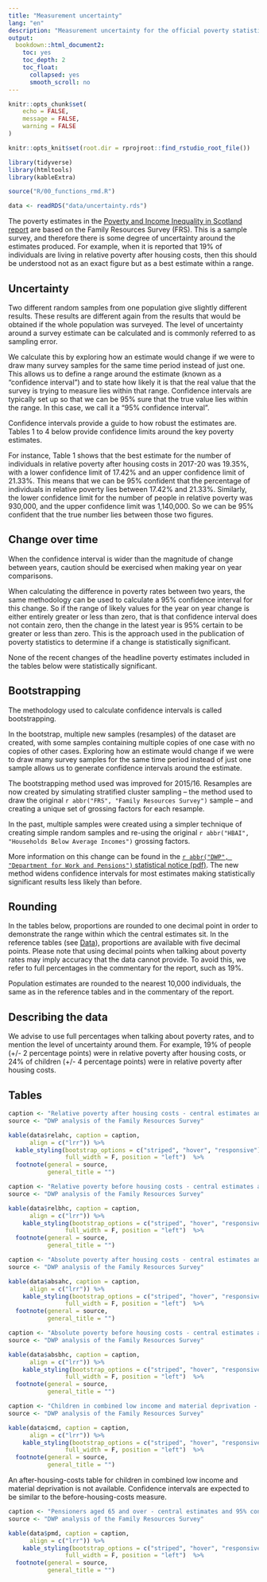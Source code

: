 ---
title: "Measurement uncertainty"
lang: "en"
description: "Measurement uncertainty for the official poverty statistics in Scotland"
output:
  bookdown::html_document2:
    toc: yes
    toc_depth: 2
    toc_float:
      collapsed: yes
      smooth_scroll: no
---

```{r setup, include = FALSE}
knitr::opts_chunk$set(
	echo = FALSE,
	message = FALSE,
	warning = FALSE
)

knitr::opts_knit$set(root.dir = rprojroot::find_rstudio_root_file())

```

```{r}

library(tidyverse)
library(htmltools)
library(kableExtra)

source("R/00_functions_rmd.R")

data <- readRDS("data/uncertainty.rds")

```

The poverty estimates in the [Poverty and Income Inequality in Scotland report](index.html) are based on the Family Resources Survey (FRS). This is a sample survey, and therefore there is some degree of uncertainty around the estimates produced. For example, when it is reported that 19% of individuals are living in relative poverty after housing costs, then this should be understood not as an exact figure but as a best estimate within a range.

## Uncertainty

Two different random samples from one population give slightly different results. These results are different again from the results that would be obtained if the whole population was surveyed. The level of uncertainty around a survey estimate can be calculated and is commonly referred to as sampling error.

We calculate this by exploring how an estimate would change if we were to draw many survey samples for the same time period instead of just one. This allows us to define a range around the estimate (known as a “confidence interval”) and to state how likely it is that the real value that the survey is trying to measure lies within that range. Confidence intervals are typically set up so that we can be 95% sure that the true value lies within the range. In this case, we call it a “95% confidence interval”.

Confidence intervals provide a guide to how robust the estimates are. Tables 1 to 4 below provide confidence limits around the key poverty estimates.

For instance, Table 1 shows that the best estimate for the number of individuals in relative poverty after housing costs in 2017-20 was 19.35%, with a lower confidence limit of 17.42% and an upper confidence limit of 21.33%. This means that we can be 95% confident that the percentage of individuals in relative poverty lies between 17.42% and 21.33%. Similarly, the lower confidence limit for the number of people in relative poverty was 930,000, and the upper confidence limit was 1,140,000. So we can be 95% confident that the true number lies between those two figures.

## Change over time

When the confidence interval is wider than the magnitude of change between years, caution should be exercised when making year on year comparisons.

When calculating the difference in poverty rates between two years, the same methodology can be used to calculate a 95% confidence interval for this change. So if the range of likely values for the year on year change is either entirely greater or less than zero, that is that confidence interval does not contain zero, then the change in the latest year is 95% certain to be greater or less than zero. This is the approach used in the publication of poverty statistics to determine if a change is statistically significant.

None of the recent changes of the headline poverty estimates included in the tables below were statistically significant.

## Bootstrapping

The methodology used to calculate confidence intervals is called bootstrapping.

In the bootstrap, multiple new samples (resamples) of the dataset are created, with some samples containing multiple copies of one case with no copies of other cases. Exploring how an estimate would change if we were to draw many survey samples for the same time period instead of just one sample allows us to generate confidence intervals around the estimate.

The bootstrapping method used was improved for 2015/16. Resamples are now created by simulating stratified cluster sampling – the method used to draw the original `r abbr("FRS", "Family Resources Survey")` sample – and creating a unique set of grossing factors for each resample. 

In the past, multiple samples were created using a simpler technique of creating simple random samples and re-using the original `r abbr("HBAI", "Households Below Average Incomes")` grossing factors. 

More information on this change can be found in the [`r abbr("DWP", "Department for Work and Pensions")` statistical notice (pdf)](https://www.gov.uk/government/uploads/system/uploads/attachment_data/file/592042/dwp-family-household-income-stats-estimating-uncertainty-statistical-notice.pdf). The new method widens confidence intervals for most estimates making statistically significant results less likely than before.

## Rounding

In the tables below, proportions are rounded to one decimal point in order to demonstrate the range within which the central estimates sit. In the reference tables (see [Data](download.html)), proportions are available with five decimal points. Please note that using decimal points when talking about poverty rates may imply accuracy that the data cannot provide. To avoid this, we refer to full percentages in the commentary for the report, such as 19%.

Population estimates are rounded to the nearest 10,000 individuals, the same as in the reference tables and in the commentary of the report.

## Describing the data 

We advise to use full percentages when talking about poverty rates, and to mention the level of uncertainty around them. For example, 19% of people (+/- 2 percentage points) were in relative poverty after housing costs, or 24% of children (+/- 4 percentage points) were in relative poverty after housing costs. 

## Tables

```{r table1}
caption <- "Relative poverty after housing costs - central estimates and 95% confidence intervals, Scotland 2017-20"
source <- "DWP analysis of the Family Resources Survey"

kable(data$relahc, caption = caption,
      align = c("lrr")) %>%
  kable_styling(bootstrap_options = c("striped", "hover", "responsive"),
                full_width = F, position = "left")  %>%
  footnote(general = source,
           general_title = "")

```


```{r table2}
caption <- "Relative poverty before housing costs - central estimates and 95% confidence intervals, Scotland 2017-20"
source <- "DWP analysis of the Family Resources Survey"

kable(data$relbhc, caption = caption,
      align = c("lrr")) %>%
    kable_styling(bootstrap_options = c("striped", "hover", "responsive"),
                full_width = F, position = "left")  %>%
  footnote(general = source,
           general_title = "")

```


```{r table3}
caption <- "Absolute poverty after housing costs - central estimates and 95% confidence intervals, Scotland 2017-20"
source <- "DWP analysis of the Family Resources Survey"

kable(data$absahc, caption = caption,
      align = c("lrr")) %>%
    kable_styling(bootstrap_options = c("striped", "hover", "responsive"),
                full_width = F, position = "left")  %>%
  footnote(general = source,
           general_title = "")

```


```{r table4}
caption <- "Absolute poverty before housing costs - central estimates and 95% confidence intervals, Scotland 2017-20"
source <- "DWP analysis of the Family Resources Survey"

kable(data$absbhc, caption = caption,
      align = c("lrr")) %>%
    kable_styling(bootstrap_options = c("striped", "hover", "responsive"),
                full_width = F, position = "left")  %>%
  footnote(general = source,
           general_title = "")

```

```{r table5}
caption <- "Children in combined low income and material deprivation - central estimates and 95% confidence intervals, Scotland 2017-20"
source <- "DWP analysis of the Family Resources Survey"

kable(data$cmd, caption = caption,
      align = c("lrr")) %>%
    kable_styling(bootstrap_options = c("striped", "hover", "responsive"),
                full_width = F, position = "left")  %>%
  footnote(general = source,
           general_title = "")

```

An after-housing-costs table for children in combined low income and material deprivation is not available. Confidence intervals are expected to be similar to the before-housing-costs measure.

```{r table6}
caption <- "Pensioners aged 65 and over - central estimates and 95% confidence intervals, Scotland 2017-20"
source <- "DWP analysis of the Family Resources Survey"

kable(data$pmd, caption = caption,
      align = c("lrr")) %>%
    kable_styling(bootstrap_options = c("striped", "hover", "responsive"),
                full_width = F, position = "left")  %>%
  footnote(general = source,
           general_title = "")

```

